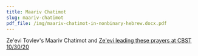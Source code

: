 ```yaml
---
title: Maariv Chatimot
slug: maariv-chatimot
pdf_file: /img/maariv-chatimot-in-nonbinary-hebrew.docx.pdf
---
```

Ze'evi Tovlev's Maariv Chatimot
and [Ze'evi leading these prayers at CBST 10/30/20](https://www.facebook.com/watch/live/?ref=watch_permalink&v=1249538312069071)

<PdfViewer frontMatter={frontMatter} />
